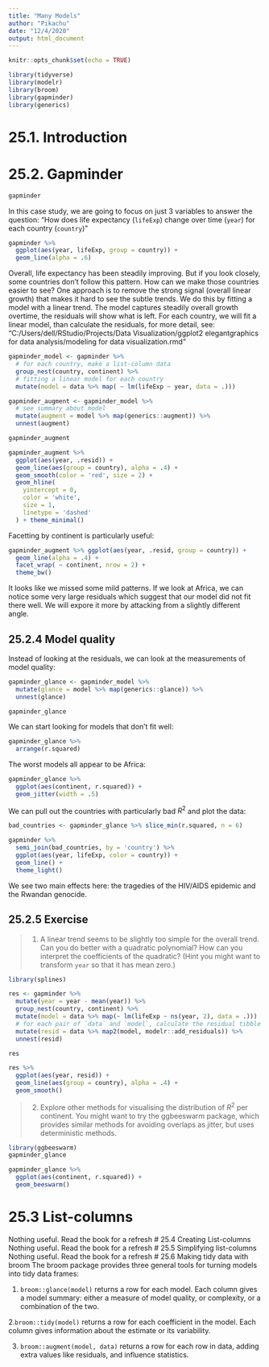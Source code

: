 --- 
title: "Many Models" 
author: "Pikachu" 
date: "12/4/2020" 
output: html_document 
---
```{r setup, include=FALSE}
knitr::opts_chunk$set(echo = TRUE)
``` 

```{r}
library(tidyverse) 
library(modelr)
library(broom) 
library(gapminder)
library(generics) 
``` 
# 25.1. Introduction 
# 25.2. Gapminder 
```{r} 
gapminder
``` 
In this case study, we are going to focus on just 3 variables to answer the
question: "How does life expectancy (`lifeExp`) change over time (`year`) for
each country (`country`)"
```{r} 
gapminder %>% 
  ggplot(aes(year, lifeExp, group = country)) +
  geom_line(alpha = .6) 
```

Overall, life expectancy has been steadily improving. But if you look closely, some countries don't follow this pattern.
How can we make those countries easier to see? One approach is to remove the strong signal (overall linear growth) that makes it hard to see the subtle trends. We do this by fitting a model with a linear trend. The model captures steadily overall growth overtime, the residuals will show what is left. For each country, we will fit a linear model, than calculate the residuals, for more detail, see:
"C:/Users/dell/RStudio/Projects/Data Visualization/ggplot2 elegantgraphics for data analysis/modeling for data visualization.rmd" 
```{r}
gapminder_model <- gapminder %>%
  # for each country, make a list-column data
  group_nest(country, continent) %>%
  # fitting a linear model for each country
  mutate(model = data %>% map( ~ lm(lifeExp ~ year, data = .))) 

gapminder_augment <- gapminder_model %>%
  # see summary about model 
  mutate(augment = model %>% map(generics::augment)) %>%
  unnest(augment)

gapminder_augment
```


```{r} 
gapminder_augment %>%
  ggplot(aes(year, .resid)) +
  geom_line(aes(group = country), alpha = .4) +
  geom_smooth(color = 'red', size = 2) +
  geom_hline(
    yintercept = 0,
    color = 'white',
    size = 1,
    linetype = 'dashed'
  ) + theme_minimal() 
```

Facetting by continent is particularly useful:
```{r}
gapminder_augment %>% ggplot(aes(year, .resid, group = country)) +
  geom_line(alpha = .4) +
  facet_wrap( ~ continent, nrow = 2) +
  theme_bw()
```



It looks like we missed some mild patterns. If we look at Africa, we can notice some very large residuals which suggest that our model did
not fit there well. We will expore it more by attacking from a slightly different angle. 

## 25.2.4 Model quality

Instead of looking at the residuals, we can look at the measurements of model quality:

```{r}
gapminder_glance <- gapminder_model %>% 
  mutate(glance = model %>% map(generics::glance)) %>% 
  unnest(glance)

gapminder_glance
```
We can start looking for models that don't fit well:
```{r}
gapminder_glance %>% 
  arrange(r.squared)
```
The worst models all appear to be Africa:

```{r}
gapminder_glance %>% 
  ggplot(aes(continent, r.squared)) +
  geom_jitter(width = .5)
```

We can pull out the countries with particularly bad $R^2$ and plot the data:

```{r}
bad_countries <- gapminder_glance %>% slice_min(r.squared, n = 6)

gapminder %>% 
  semi_join(bad_countries, by = 'country') %>% 
  ggplot(aes(year, lifeExp, color = country)) + 
  geom_line() + 
  theme_light()
```
We see two main effects here: the tragedies of the HIV/AIDS epidemic and the Rwandan genocide.

## 25.2.5 Exercise

>1. A linear trend seems to be slightly too simple for the overall trend. Can you do better with a quadratic polynomial? How can you interpret the coefficients of the quadratic? (Hint you might want to transform `year` so that it has mean zero.)

```{r}
library(splines)
```

```{r}
res <- gapminder %>% 
  mutate(year = year - mean(year)) %>% 
  group_nest(country, continent) %>% 
  mutate(model = data %>% map(~ lm(lifeExp ~ ns(year, 2), data = .)))  %>% 
  # for each pair of `data` and `model`, calculate the residual tibble
  mutate(resid = data %>% map2(model, modelr::add_residuals)) %>% 
  unnest(resid)

res
```

```{r}
res %>% 
  ggplot(aes(year, resid)) + 
  geom_line(aes(group = country), alpha = .4) +
  geom_smooth()
```
>2. Explore other methods for visualising the distribution of $R^2$ per continent. You might want to try the ggbeeswarm package, which provides similar methods for avoiding overlaps as jitter, but uses deterministic methods.

```{r}
library(ggbeeswarm)
gapminder_glance
```


```{r}
gapminder_glance %>% 
  ggplot(aes(continent, r.squared)) + 
  geom_beeswarm()
```
# 25.3 List-columns
Nothing useful. Read the book for a refresh
# 25.4 Creating List-columns
Nothing useful. Read the book for a refresh
# 25.5 Simplifying list-columns
Nothing useful. Read the book for a refresh
# 25.6 Making tidy data with broom
The broom package provides three general tools for turning models into tidy data frames:

1. `broom::glance(model)` returns a row for each model. Each column gives a model summary: either a measure of model quality, or complexity, or a combination of the two.

2.`broom::tidy(model)` returns a row for each coefficient in the model. Each column gives information about the estimate or its variability.

3. `broom::augment(model, data)` returns a row for each row in data, adding extra values like residuals, and influence statistics.
